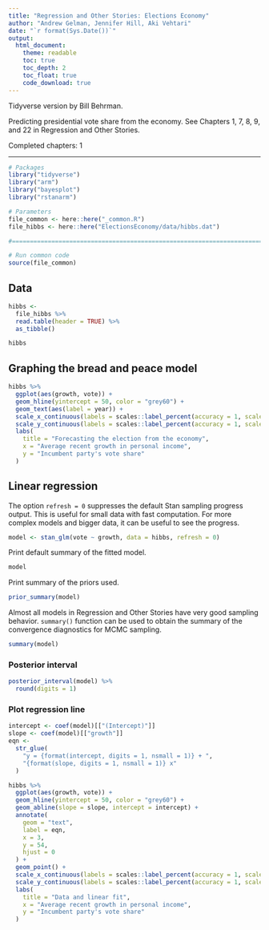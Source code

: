 ```yaml
---
title: "Regression and Other Stories: Elections Economy"
author: "Andrew Gelman, Jennifer Hill, Aki Vehtari"
date: "`r format(Sys.Date())`"
output:
  html_document:
    theme: readable
    toc: true
    toc_depth: 2
    toc_float: true
    code_download: true
---
```

Tidyverse version by Bill Behrman.

Predicting presidential vote share from the economy. See Chapters
1, 7, 8, 9, and 22 in Regression and Other Stories.

Completed chapters: 1

-------------

```r
# Packages
library("tidyverse")
library("arm")
library("bayesplot")
library("rstanarm")

# Parameters
file_common <- here::here("_common.R")
file_hibbs <- here::here("ElectionsEconomy/data/hibbs.dat")

#===============================================================================

# Run common code
source(file_common)
```

## Data

```r
hibbs <- 
  file_hibbs %>% 
  read.table(header = TRUE) %>% 
  as_tibble()

hibbs
```

## Graphing the bread and peace model

<!--

```r
if (savefigs) pdf(root("ElectionsEconomy/figs","hibbsdots.pdf"), height=4.5, width=7.5, colormodel="gray")
```
```r
n <- nrow(hibbs)
par(mar=c(0,0,1.2,0))
left <- -.3
right <- -.28
center <- -.07
f <- .17
plot(c(left-.31,center+.23), c(-3.3,n+3), type="n", bty="n", xaxt="n", yaxt="n", xlab="", ylab="", xaxs="i", yaxs="i")
mtext("Forecasting elections from the economy", 3, 0, cex=1.2)
with(hibbs, {
  for (i in 1:n){
    ii <- order(growth)[i]
    text(left-.3, i, paste (inc_party_candidate[ii], " vs. ", other_candidate[ii], " (", year[ii], ")", sep=""), adj=0, cex=.8)
    points(center+f*(vote[ii]-50)/10, i, pch=20)
    if (i>1){
      if (floor(growth[ii]) != floor(growth[order(growth)[i-1]])){
        lines(c(left-.3,center+.22), rep(i-.5,2), lwd=.5, col="darkgray")
      }
    }
  }
})
lines(center+f*c(-.65,1.3), rep(0,2), lwd=.5)
for (tick in seq(-.5,1,.5)){
  lines(center + f*rep(tick,2), c(0,-.2), lwd=.5)
  text(center + f*tick, -.5, paste(50+10*tick,"%",sep=""), cex=.8)
}
lines(rep(center,2), c(0,n+.5), lty=2, lwd=.5)
text(center+.05, n+1.5, "Incumbent party's share of the popular vote", cex=.8)
lines(c(center-.088,center+.19), rep(n+1,2), lwd=.5)
text(right, n+1.5, "Income growth", adj=.5, cex=.8)
lines(c(right-.05,right+.05), rep(n+1,2), lwd=.5)
text(right, 16.15, "more than 4%", cex=.8)
text(right, 14, "3% to 4%", cex=.8)
text(right, 10.5, "2% to 3%", cex=.8)
text(right, 7, "1% to 2%", cex=.8)
text(right, 3.5, "0% to 1%", cex=.8)
text(right, .85, "negative", cex=.8)
text(left-.3, -2.3, "Above matchups are all listed as incumbent party's candidate vs.\ other party's candidate.\nIncome growth is a weighted measure over the four years preceding the election.  Vote share excludes third parties.", adj=0, cex=.7)
```
```r
if (savefigs) dev.off()

```

-->

```r
hibbs %>% 
  ggplot(aes(growth, vote)) +
  geom_hline(yintercept = 50, color = "grey60") +
  geom_text(aes(label = year)) +
  scale_x_continuous(labels = scales::label_percent(accuracy = 1, scale = 1)) +
  scale_y_continuous(labels = scales::label_percent(accuracy = 1, scale = 1)) +
  labs(
    title = "Forecasting the election from the economy",
    x = "Average recent growth in personal income",
    y = "Incumbent party's vote share"
  )
```

## Linear regression

The option `refresh = 0` suppresses the default Stan sampling
progress output. This is useful for small data with fast
computation. For more complex models and bigger data, it can be
useful to see the progress.

```r
model <- stan_glm(vote ~ growth, data = hibbs, refresh = 0)
```

Print default summary of the fitted model.

```r
model
```

Print summary of the priors used.

```r
prior_summary(model)
```

Almost all models in Regression and Other Stories have very good
sampling behavior. `summary()` function can be used to obtain the
summary of the convergence diagnostics for MCMC sampling.

```r
summary(model)
```

### Posterior interval

```r
posterior_interval(model) %>% 
  round(digits = 1)
```

### Plot regression line

```r
intercept <- coef(model)[["(Intercept)"]]
slope <- coef(model)[["growth"]]
eqn <- 
  str_glue(
    "y = {format(intercept, digits = 1, nsmall = 1)} + ",
    "{format(slope, digits = 1, nsmall = 1)} x"
  )

hibbs %>% 
  ggplot(aes(growth, vote)) +
  geom_hline(yintercept = 50, color = "grey60") +
  geom_abline(slope = slope, intercept = intercept) +
  annotate(
    geom = "text",
    label = eqn,
    x = 3,
    y = 54,
    hjust = 0
  ) +
  geom_point() +
  scale_x_continuous(labels = scales::label_percent(accuracy = 1, scale = 1)) +
  scale_y_continuous(labels = scales::label_percent(accuracy = 1, scale = 1)) +
  labs(
    title = "Data and linear fit",
    x = "Average recent growth in personal income",
    y = "Incumbent party's vote share"
  )
```

<!--

#### Plot prediction given 2% growth

```r
if (savefigs) pdf(root("ElectionsEconomy/figs","hibbspredict.pdf"), height=3.5, width=6.5, colormodel="gray")
```
```r
par(mar=c(3,3,3,1), mgp=c(1.7,.5,0), tck=-.01)
mu <- 52.3
sigma <- 3.9
curve (dnorm(x,mu,sigma), ylim=c(0,.103), from=35, to=70, bty="n",
  xaxt="n", yaxt="n", yaxs="i",
  xlab="Clinton share of the two-party vote", ylab="",
  main="Probability forecast of Hillary Clinton vote share in 2016,\nbased on 2% rate of economic growth", cex.main=.9)
x <- seq (50,65,.1)
polygon(c(min(x),x,max(x)), c(0,dnorm(x,mu,sigma),0),
  col="darkgray", border="black")
axis(1, seq(40,65,5), paste(seq(40,65,5),"%",sep=""))
text(50.7, .025, "Predicted\n72% chance\nof Clinton victory", adj=0)
```
```r
if (savefigs) dev.off()
```

#### Plot data and linear fit

```r
if (savefigs) pdf(root("ElectionsEconomy/figs","hibbsline2a.pdf"), height=4.5, width=5, colormodel="gray")
```
```r
par(mar=c(3,3,2,.1), mgp=c(1.7,.5,0), tck=-.01)
plot(c(-.7, 4.5), c(43,63), type="n", xlab="x", ylab="y", xaxt="n", yaxt="n", mgp=c(2,.5,0), main="Data and linear fit", bty="l", cex.lab=1.3, cex.main=1.3)
axis(1, 0:4, cex.axis=1.3)
axis(2, seq(45, 60, 5), cex.axis=1.3)
abline(coef(model), col="gray15")
with(hibbs, points(growth, vote, pch=20))
text(2.7, 53.5, paste("y =", fround(coef(model)[1],1), "+", fround(coef(model)[2],1), "x"), adj=0, col="gray15", cex=1.3)
```
```r
if (savefigs) dev.off()
```

#### Plot data and range of possible linear fits

```r
if (savefigs) pdf(root("ElectionsEconomy/figs","hibbsline2b.pdf"), height=4.5, width=5, colormodel="gray")
```
```r
par(mar=c(3,3,2,.1), mgp=c(1.7,.5,0), tck=-.01)
plot(c(-.7, 4.5), c(43,63), type="n", xlab="x", ylab="y", xaxt="n", yaxt="n", mgp=c(2,.5,0), main="Data and range of possible linear fits", bty="l", cex.lab=1.3, cex.main=1.3)
axis(1, 0:4, cex.axis=1.3)
axis(2, seq(45, 60, 5), cex.axis=1.3)
sims <- as.matrix(model)
n_sims <- nrow(sims)
for (s in sample(n_sims, 50))
  abline(sims[s,1], sims[s,2], col="gray50", lwd=0.5)
with(hibbs, points(growth, vote, pch=20))
```
```r
if (savefigs) dev.off()
```

## Illustrate computations
#### Extract the simulations

```r
sims <- as.matrix(model)
a <- sims[,1]
b <- sims[,2]
sigma <- sims[,3]
n_sims <- nrow(sims)
```

#### Median and mean absolute deviation (MAD_SD)

```r
Median <- apply(sims, 2, median)
MAD_SD <- apply(sims, 2, mad)
print(cbind(Median, MAD_SD))
```

#### Median and mean absolute deviation (MAD_SD) for a derived quantity a/b

```r
a <- sims[,1]
b <- sims[,2]
z <- a/b
print(median(z))
print(mad(z))
```

#### Point prediction given 2% growth

```r
new <- data.frame(growth=2.0)
y_point_pred <- predict(model, newdata=new)
```

#### Alternative way to compute the point prediction

```r
a_hat <- coef(model)[1]
b_hat <- coef(model)[2]
y_point_pred <- a_hat + b_hat*as.numeric(new)
```

#### Uncertainty in prediction given 2% growth

```r
y_linpred <- posterior_linpred(model, newdata=new)
```

#### Do same computation "manually"

```r
a <- sims[,1]
b <- sims[,2]
y_linpred <- a + b*as.numeric(new)
```

#### Predictive uncertainty

```r
y_pred <- posterior_predict(model, newdata=new)
```

#### Predictive uncertainty manually

```r
sigma <- sims[,3]
n_sims <- nrow(sims)
y_pred <- a + b*as.numeric(new) + rnorm(n_sims, 0, sigma)
```

#### Summarize predictions

```r
Median <- median(y_pred)
MAD_SD <- mad(y_pred)
win_prob <- mean(y_pred > 50)
cat("Predicted Clinton percentage of 2-party vote: ", round(Median,1),
  ", with s.e. ", round(MAD_SD, 1), "\nPr (Clinton win) = ", round(win_prob, 2),
  sep="")
```

#### Summarize predictions graphically

```r
hist(y_pred)
```

#### Predict for many new values

```r
new_grid <- data.frame(growth=seq(-2.0, 4.0, 0.5))
y_point_pred_grid <- predict(model, newdata=new_grid)
y_linpred_grid <- posterior_linpred(model, newdata=new_grid)
y_pred_grid <- posterior_predict(model, newdata=new_grid)
```

#### Plots

```r
if (savefigs) pdf(root("ElectionsEconomy/figs","hibbspredict_bayes_1.pdf"), height=4, width=10, colormodel="gray")
```
```r
par(mfrow=c(1,2), mar=c(3,2,3,0), mgp=c(1.5,.5,0), tck=-.01)
hist(a, ylim=c(0,0.25*n_sims), xlab="a", ylab="", main="Posterior simulations of the intercept, a,\nand posterior median +/- 1 and 2 std err", cex.axis=.9, cex.lab=.9, yaxt="n", col="gray90")
abline(v=median(a), lwd=2)
arrows(median(a) - 1.483*median(abs(a - median(a))), 550, median(a) + 1.483*median(abs(a - median(a))), 550, length=.1, code=3, lwd=2)
arrows(median(a) - 2*1.483*median(abs(a - median(a))), 250, median(a) + 2*1.483*median(abs(a - median(a))), 250, length=.1, code=3, lwd=2)
hist(b, ylim=c(0,0.27*n_sims), xlab="b", ylab="", main="Posterior simulations of the slope, b,\nand posterior median +/- 1 and 2 std err", cex.axis=.9, cex.lab=.9, yaxt="n", col="gray90")
abline(v=median(b), lwd=2)
arrows(median(b) - 1.483*median(abs(b - median(b))), 550, median(b) + 1.483*median(abs(b - median(b))), 550, length=.1, code=3, lwd=2)
arrows(median(b) - 2*1.483*median(abs(b - median(b))), 250, median(b) + 2*1.483*median(abs(b - median(b))), 250, length=.1, code=3, lwd=2)
```
```r
if (savefigs) dev.off()

```
```r
if (savefigs) pdf(root("ElectionsEconomy/figs","hibbspredict_bayes_2a.pdf"), height=4.5, width=5)
```
```r
par(mar=c(3,3,2,.1), mgp=c(1.7,.5,0), tck=-.01)
plot(a, b, xlab="a", ylab="b", main="Posterior draws of the regression coefficients a, b          ", bty="l", pch=20, cex=.2)
```
```r
if (savefigs) dev.off()
```

#### ggplot version

```r
ggplot(data.frame(a = sims[, 1], b = sims[, 2]), aes(a, b)) +
  geom_point(size = 1) +
  labs(title = "Posterior draws of the regression coefficients a, b")
```

#### More plotting

```r
if (savefigs) pdf(root("ElectionsEconomy/figs","hibbspredict_bayes_2b.pdf"), height=4.5, width=5, colormodel="gray")
```
```r
par(mar=c(3,3,2,.1), mgp=c(1.7,.5,0), tck=-.01)
plot(c(-.7, 4.5), c(43,63), type="n", xlab="Average recent growth in personal income", ylab="Incumbent party's vote share", xaxt="n", yaxt="n", mgp=c(2,.5,0), main="Data and 100 posterior draws of the line, y = a + bx           ", bty="l")
axis(1, 0:4, paste(0:4,"%",sep=""), mgp=c(2,.5,0))
axis(2, seq(45,60,5), paste(seq(45,60,5),"%",sep=""), mgp=c(2,.5,0))
for (i in 1:100){
  abline(a[i], b[i], lwd=.5)
}
abline(50, 0, lwd=.5, col="gray")
with(hibbs, {
  points(growth, vote, pch=20, cex=1.7, col="white")
  points(growth, vote, pch=20)
})
```
```r
if (savefigs) dev.off()
```

#### ggplot version

```r
ggplot(hibbs, aes(x = growth, y = vote)) +
  geom_abline(
    intercept = sims[1:100, 1],
    slope = sims[1:100, 2],
    size = 0.1
  ) +
  geom_abline(
    intercept = mean(sims[, 1]),
    slope = mean(sims[, 2])
  ) +
  geom_point(color = "white", size = 3) +
  geom_point(color = "black", size = 2) +
  labs(
    x = "Avg recent growth in personal income",
    y ="Incumbent party's vote share",
    title = "Data and 100 posterior draws of the line, y = a + bx"
  ) +
  scale_x_continuous(
    limits = c(-.7, 4.5),
    breaks = 0:4,
    labels = paste(0:4, "%", sep = "")
  ) +
  scale_y_continuous(
    limits = c(43, 63),
    breaks = seq(45, 60, 5),
    labels = paste(seq(45, 60, 5), "%", sep = "")
  )
```

#### Add more uncertainty

```r
x <- rnorm(n_sims, 2.0, 0.3)
y_hat <- a + b*x
y_pred <- rnorm(n_sims, y_hat, sigma)

Median <- median(y_pred)
MAD_SD <- 1.483*median(abs(y_pred - median(y_pred)))
win_prob <- mean(y_pred > 50)
cat("Predicted Clinton percentage of 2-party vote: ", round(Median, 1), ",
  with s.e. ", round(MAD_SD, 1), "\nPr (Clinton win) = ", round(win_prob, 2), sep="", "\n")
```

#### More plotting

```r
if (savefigs) pdf(root("ElectionsEconomy/figs","hibbspredict_bayes_3.pdf"), height=3.5, width=6)
```
```r
par(mar=c(3,3,3,1), mgp=c(1.7,.5,0), tck=-.01)
hist(y_pred, breaks=seq(floor(min(y_pred)), ceiling(max(y_pred)),1), xlim=c(35,70), xaxt="n", yaxt="n", yaxs="i", bty="n",
  xlab="Clinton share of the two-party vote", ylab="",
  main="Bayesian simulations of Hillary Clinton vote share,\nbased on 2% rate of economic growth")
axis(1, seq(40,65,5), paste(seq(40,65,5),"%",sep=""))
```
```r
if (savefigs) dev.off()
```

#### ggplot version

```r
qplot(y_pred, binwidth = 1) +
    labs(
    x ="Clinton share of the two-party vote",
    title = "Simulations of Hillary Clinton vote share,\nbased on 2% rate of economic growth"
  ) +
  theme(axis.line.y = element_blank())
```

#### Bayesian inference and prior information

Combining information from a forecast and a poll.
Hypothetical forecast and data.

```r
theta_hat_prior <- 0.524
se_prior <- 0.041

n <- 400
y <- 190
theta_hat_data <- y/n
se_data <- sqrt((y/n)*(1-y/n)/n)

theta_hat_bayes <-
  (theta_hat_prior / se_prior^2 + theta_hat_data / se_data^2) /
  (1 / se_prior^2 + 1 / se_data^2)

se_bayes <- sqrt(1/(1/se_prior^2 + 1/se_data^2))
```

#### Ramp up the data variance

```r
se_data <- .075
print((theta_hat_prior/se_prior^2 + theta_hat_data/se_data^2)/(1/se_prior^2 + 1/se_data^2))
```

## Comparison to `lm()`

```r
modela <- lm(vote ~ growth, data=hibbs)
print(modela)
summary(modela)
```

-->
